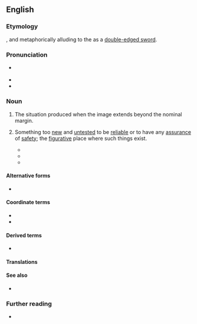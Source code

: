 {{also|bleeding-edge}}
==English==
{{was wotd|2018|March|6}}

===Etymology===
{{blend|en|bleed|leading edge}}, and metaphorically alluding to the {{m|en|cutting edge||forefront or position of greatest advancement in some field}} as a [[double-edged sword]].

===Pronunciation===
* {{a|RP|GA}} {{IPA|/ˈbliːdɪŋ ɛdʒ/|lang=en}}
* {{audio|en-au-bleeding edge.ogg|Audio (AU)|lang=en}}
* {{hyphenation|bleed|ing edge|lang=en}}

===Noun===
{{en-noun}}

# {{lb|en|cartography|printing}} The situation produced when the image extends beyond the nominal margin.
# {{lbl|en|technology|idiomatic}} Something too [[new]] and [[untested]] to be [[reliable]] or to have any [[assurance]] of [[safety]]; the [[figurative]] place where such things exist.
#: {{ux|en|on the '''bleeding edge''' of drone technology}}
#* {{quote-book|lang=en|title=Ways of Worship for New Forms of Mission|page=79|author=Scott Francis Brenner|year=1968|passage=They would be the creators of strategy, generators of action and the '''bleeding edge''' of the church, ever pushing toward the front lines of conflict.}}
#* {{quote-magazine|lang=en|magazine=Infosystems|volume=24|page=64|year=1977|passage=A few leading edge (some say "bleeding" edge) users have stepped into the arena and their experiences have helped sharpen our perception of what the electronic office can be.}}
#* {{quote-web|lang=en|author=Ignatiy Vishnevetsky|authorlink=Ignatiy Vishnevetsky|title=The Ambitious ''[[w:War for the Planet of the Apes|War For The Planet Of The Apes]]'' Ends Up Surrendering to Formula|url=https://film.avclub.com/the-ambitious-war-for-the-planet-of-the-apes-ends-up-su-1798191868|archiveurl=https://web.archive.org/web/20171127204902/https://film.avclub.com/the-ambitious-war-for-the-planet-of-the-apes-ends-up-su-1798191868|archivedate=27 November 2017|work={{w|The A.V. Club}}|date=7 July 2017|passage=The motion-captured ape characters are the '''bleeding edge''' of digital effects, rarely short of impressive.}}

====Alternative forms====
* {{l|en|bleeding-edge}}

====Coordinate terms====
* {{l|en|cutting edge}}
* {{l|en|leading edge}}

====Derived terms====
* {{l|en|bleeding-edge|pos=adjective}}

====Translations====
{{trans-top|something too new and untested to be reliable}}
{{trans-mid}}
{{trans-bottom}}

====See also====
* {{l|en|state of the art}}

===Further reading===
* {{pedia|bleeding edge technology}}